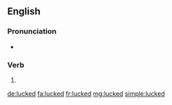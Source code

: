 ==English==

===Pronunciation===
* {{rhymes|ʌkt|lang=en}}

===Verb===
{{head|en}}
# {{en-past of|luck}}

[[de:lucked]]
[[fa:lucked]]
[[fr:lucked]]
[[mg:lucked]]
[[simple:lucked]]